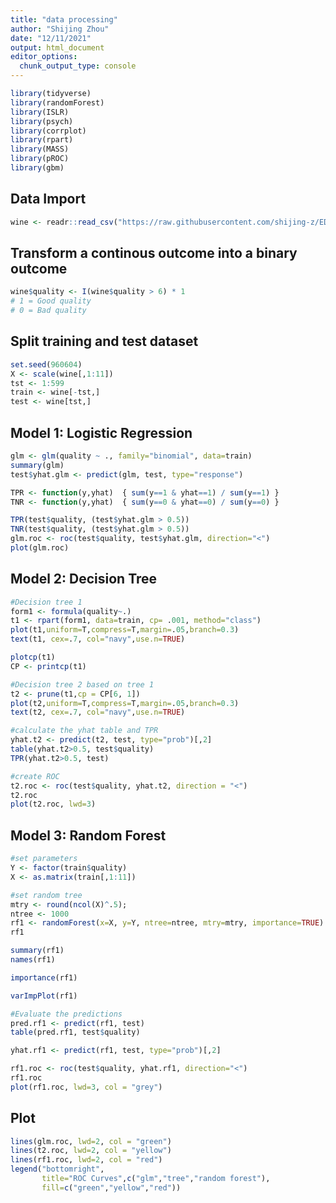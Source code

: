 ```yaml
---
title: "data processing"
author: "Shijing Zhou"
date: "12/11/2021"
output: html_document
editor_options: 
  chunk_output_type: console
---
```


```r
library(tidyverse)
library(randomForest)
library(ISLR)
library(psych)
library(corrplot)
library(rpart)
library(MASS)
library(pROC)
library(gbm)
```


## Data Import
```r
wine <- readr::read_csv("https://raw.githubusercontent.com/shijing-z/EDLD654-Final-Project/main/data/winequality-red.csv")
```

## Transform a continous outcome into a binary outcome
```r
wine$quality <- I(wine$quality > 6) * 1
# 1 = Good quality 
# 0 = Bad quality
```

## Split training and test dataset 

```r
set.seed(960604) 
X <- scale(wine[,1:11])
tst <- 1:599
train <- wine[-tst,]
test <- wine[tst,]
```

## Model 1: Logistic Regression

```r
glm <- glm(quality ~ ., family="binomial", data=train)
summary(glm)
test$yhat.glm <- predict(glm, test, type="response")

TPR <- function(y,yhat)  { sum(y==1 & yhat==1) / sum(y==1) }
TNR <- function(y,yhat)  { sum(y==0 & yhat==0) / sum(y==0) }

TPR(test$quality, (test$yhat.glm > 0.5))
TNR(test$quality, (test$yhat.glm > 0.5))
glm.roc <- roc(test$quality, test$yhat.glm, direction="<")
plot(glm.roc)
```

## Model 2: Decision Tree 
```r
#Decision tree 1
form1 <- formula(quality~.)
t1 <- rpart(form1, data=train, cp= .001, method="class")
plot(t1,uniform=T,compress=T,margin=.05,branch=0.3)
text(t1, cex=.7, col="navy",use.n=TRUE)

plotcp(t1)
CP <- printcp(t1)

#Decision tree 2 based on tree 1
t2 <- prune(t1,cp = CP[6, 1])
plot(t2,uniform=T,compress=T,margin=.05,branch=0.3)
text(t2, cex=.7, col="navy",use.n=TRUE)

#calculate the yhat table and TPR
yhat.t2 <- predict(t2, test, type="prob")[,2]
table(yhat.t2>0.5, test$quality)
TPR(yhat.t2>0.5, test)

#create ROC
t2.roc <- roc(test$quality, yhat.t2, direction = "<")
t2.roc
plot(t2.roc, lwd=3)
```

## Model 3: Random Forest
```r
#set parameters
Y <- factor(train$quality)
X <- as.matrix(train[,1:11])

#set random tree
mtry <- round(ncol(X)^.5); 
ntree <- 1000
rf1 <- randomForest(x=X, y=Y, ntree=ntree, mtry=mtry, importance=TRUE)
rf1

summary(rf1)
names(rf1)

importance(rf1)

varImpPlot(rf1)

#Evaluate the predictions
pred.rf1 <- predict(rf1, test)
table(pred.rf1, test$quality)

yhat.rf1 <- predict(rf1, test, type="prob")[,2]

rf1.roc <- roc(test$quality, yhat.rf1, direction="<")
rf1.roc
plot(rf1.roc, lwd=3, col = "grey")
```

## Plot

```r
lines(glm.roc, lwd=2, col = "green")
lines(t2.roc, lwd=2, col = "yellow")
lines(rf1.roc, lwd=2, col = "red")
legend("bottomright",
       title="ROC Curves",c("glm","tree","random forest"), 
       fill=c("green","yellow","red"))
```


